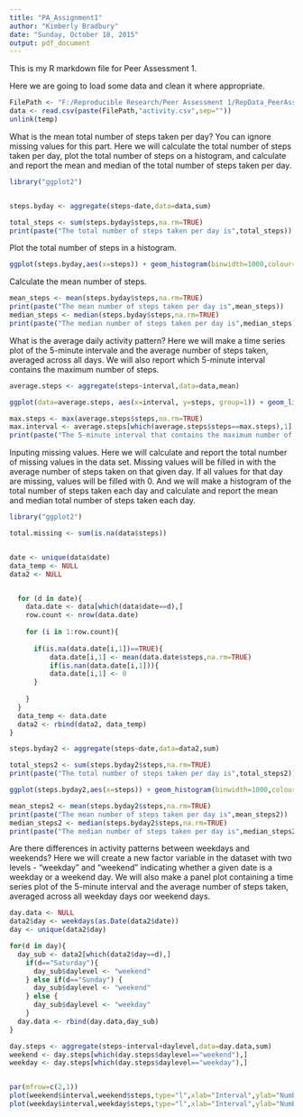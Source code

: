 ```yaml
---
title: "PA_Assignment1"
author: "Kimberly Bradbury"
date: "Sunday, October 18, 2015"
output: pdf_document
---
```


This is my R markdown file for Peer Assessment 1.

Here we are going to load some data and clean it where appropriate.


```r
FilePath <- "F:/Reproducible Research/Peer Assessment 1/RepData_PeerAssessment1/repdata-data-activity/"
data <- read.csv(paste(FilePath,"activity.csv",sep=""))
unlink(temp)
```

What is the mean total number of steps taken per day? You can ignore missing values for this part.
Here we will calculate the total number of steps taken per day, plot the total number of steps on a histogram, and calculate and report the mean and median of the total number of steps taken per day.

```r
library("ggplot2")


steps.byday <- aggregate(steps~date,data=data,sum)

total_steps <- sum(steps.byday$steps,na.rm=TRUE)
print(paste("The total number of steps taken per day is",total_steps))
```

Plot the total number of steps in a histogram.

```r

ggplot(steps.byday,aes(x=steps)) + geom_histogram(binwidth=1000,colour="black",fill="white")

```

Calculate the mean number of steps.

```r
mean_steps <- mean(steps.byday$steps,na.rm=TRUE)
print(paste("The mean number of steps taken per day is",mean_steps))
median_steps <- median(steps.byday$steps,na.rm=TRUE)
print(paste("The median number of steps taken per day is",median_steps))
```

What is the average daily activity pattern?
Here we will make a time series plot of the 5-minute intervale and the average number of steps taken, averaged across all days. We will also report which 5-minute interval contains the maximum number of steps.


```r
average.steps <- aggregate(steps~interval,data=data,mean)

ggplot(data=average.steps, aes(x=interval, y=steps, group=1)) + geom_line(colour="red",size=1)

max.steps <- max(average.steps$steps,na.rm=TRUE)
max.interval <- average.steps[which(average.steps$steps==max.steps),1]
print(paste("The 5-minute interval that contains the maximum number of steps is",max.interval))
```

Inputing missing values.
Here we will calculate and report the total number of missing values in the data set. Missing values will be filled in with the average number of steps taken on that given day. If all values for that day are missing, values will be filled with 0. And we will make a histogram of the total number of steps taken each day and calculate and report the mean and median total number of steps taken each day.


```r
library("ggplot2")

total.missing <- sum(is.na(data$steps))


date <- unique(data$date)
data_temp <- NULL
data2 <- NULL


  for (d in date){
    data.date <- data[which(data$date==d),]
    row.count <- nrow(data.date) 
    
    for (i in 1:row.count){
  
      if(is.na(data.date[i,1])==TRUE){
          data.date[i,1] <- mean(data.date$steps,na.rm=TRUE)
          if(is.nan(data.date[i,1])){
          data.date[i,1] <- 0
      }
    
    }
  }  
  data_temp <- data.date
  data2 <- rbind(data2, data_temp)
}

steps.byday2 <- aggregate(steps~date,data=data2,sum)

total_steps2 <- sum(steps.byday2$steps,na.rm=TRUE)
print(paste("The total number of steps taken per day is",total_steps2))

ggplot(steps.byday2,aes(x=steps)) + geom_histogram(binwidth=1000,colour="black",fill="white")

mean_steps2 <- mean(steps.byday2$steps,na.rm=TRUE)
print(paste("The mean number of steps taken per day is",mean_steps2))
median_steps2 <- median(steps.byday2$steps,na.rm=TRUE)
print(paste("The median number of steps taken per day is",median_steps2))
```

Are there differences in activity patterns between weekdays and weekends?
Here we will create a new factor variable in the dataset with two levels - "weekday" and "weekend" indicating whether a given date is a weekday or a weekend day. We will also make a panel plot containing a time series plot of the 5-minute interval and the average number of steps taken, averaged across all weekday days oor weekend days.


```r
day.data <- NULL
data2$day <- weekdays(as.Date(data2$date))
day <- unique(data2$day)

for(d in day){
  day_sub <- data2[which(data2$day==d),]
    if(d=="Saturday"){
      day_sub$daylevel <- "weekend"
    } else if(d=="Sunday") {
      day_sub$daylevel <- "weekend"
    } else {
      day_sub$daylevel <- "weekday"
    }
  day.data <- rbind(day.data,day_sub)
}

day.steps <- aggregate(steps~interval+daylevel,data=day.data,sum)
weekend <- day.steps[which(day.steps$daylevel=="weekend"),]
weekday <- day.steps[which(day.steps$daylevel=="weekday"),]


par(mfrow=c(2,1))
plot(weekend$interval,weekend$steps,type="l",xlab="Interval",ylab="Number of Steps",main="weekend")
plot(weekday$interval,weekday$steps,type="l",xlab="Interval",ylab="Number of steps",main="weekday")

```